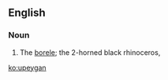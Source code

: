 ==English==

===Noun===
{{en-noun|-}}

# {{context|zoology|lang=en}}  The [[borele]]; the 2-horned black rhinoceros, {{taxlink|Diceros bicornis|species}}

[[ko:upeygan]]